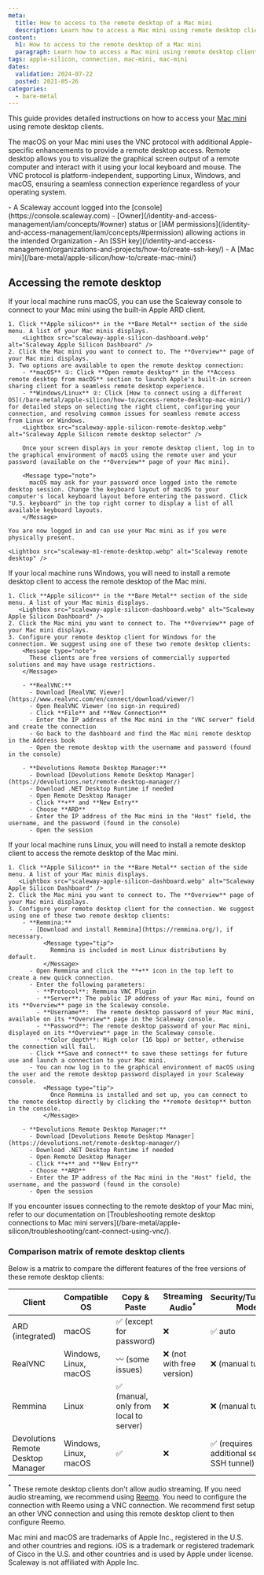 ```yaml
---
meta:
  title: How to access to the remote desktop of a Mac mini
  description: Learn how to access a Mac mini using remote desktop clients on macOS, Windows, and Linux.
content:
  h1: How to access to the remote desktop of a Mac mini
  paragraph: Learn how to access a Mac mini using remote desktop clients on macOS, Windows, and Linux.
tags: apple-silicon, connection, mac-mini, mac-mini
dates:
  validation: 2024-07-22
  posted: 2021-05-26
categories:
  - bare-metal
---
```


This guide provides detailed instructions on how to access your [Mac mini](/bare-metal/apple-silicon/concepts/#mac-mini) using remote desktop clients.

The macOS on your Mac mini uses the VNC protocol with additional Apple-specific enhancements to provide a remote desktop access.
Remote desktop allows you to visualize the graphical screen output of a remote computer and interact with it using your local keyboard and mouse.
The VNC protocol is platform-independent, supporting Linux, Windows, and macOS, ensuring a seamless connection experience regardless of your operating system.

<Macro id="requirements" />
- A Scaleway account logged into the [console](https://console.scaleway.com)
- [Owner](/identity-and-access-management/iam/concepts/#owner) status or [IAM permissions](/identity-and-access-management/iam/concepts/#permission) allowing actions in the intended Organization
- An [SSH key](/identity-and-access-management/organizations-and-projects/how-to/create-ssh-key/)
- A [Mac mini](/bare-metal/apple-silicon/how-to/create-mac-mini/)

## Accessing the remote desktop
<Tabs id="os">
  <TabsTab label="macOS">
    If your local machine runs macOS, you can use the Scaleway console to connect to your Mac mini using the built-in Apple ARD client.

    1. Click **Apple silicon** in the **Bare Metal** section of the side menu. A list of your Mac minis displays.
        <Lightbox src="scaleway-apple-silicon-dashboard.webp" alt="Scaleway Apple Silicon Dashboard" />
    2. Click the Mac mini you want to connect to. The **Overview** page of your Mac mini displays.
    3. Two options are available to open the remote desktop connection:
        - **macOS** ①: Click **Open remote desktop** in the **Access remote desktop from macOS** section to launch Apple's built-in screen sharing client for a seamless remote desktop experience.
        - **Windows/Linux** ②: Click [How to connect using a different OS](/bare-metal/apple-silicon/how-to/access-remote-desktop-mac-mini/) for detailed steps on selecting the right client, configuring your connection, and resolving common issues for seamless remote access from Linux or Windows.
        <Lightbox src="scaleway-apple-silicon-remote-desktop.webp" alt="Scaleway Apple Silicon remote desktop selector" />

        Once your screen displays in your remote desktop client, log in to the graphical environment of macOS using the remote user and your password (available on the **Overview** page of your Mac mini).

        <Message type="note">
          macOS may ask for your password once logged into the remote desktop session. Change the keyboard layout of macOS to your computer's local keyboard layout before entering the password. Click "U.S. keyboard" in the top right corner to display a list of all available keyboard layouts.
        </Message>

    You are now logged in and can use your Mac mini as if you were physically present.

    <Lightbox src="scaleway-m1-remote-desktop.webp" alt="Scaleway remote desktop" />

  </TabsTab>
  <TabsTab label="Windows">
    If your local machine runs Windows, you will need to install a remote desktop client to access the remote desktop of the Mac mini. 
    
    1. Click **Apple silicon** in the **Bare Metal** section of the side menu. A list of your Mac minis displays.
       <Lightbox src="scaleway-apple-silicon-dashboard.webp" alt="Scaleway Apple Silicon Dashboard" />
    2. Click the Mac mini you want to connect to. The **Overview** page of your Mac mini displays.
    3. Configure your remote desktop client for Windows for the connection. We suggest using one of these two remote desktop clients:
        <Message type="note">
          These clients are free versions of commercially supported solutions and may have usage restrictions.
        </Message>

        - **RealVNC:**
          - Download [RealVNC Viewer](https://www.realvnc.com/en/connect/download/viewer/)
          - Open RealVNC Viewer (no sign-in required)
          - Click **File** and **New Connection**
          - Enter the IP address of the Mac mini in the "VNC server" field and create the connection
          - Go back to the dashboard and find the Mac mini remote desktop in the Address book
          - Open the remote desktop with the username and password (found in the console)

        - **Devolutions Remote Desktop Manager:**
          - Download [Devolutions Remote Desktop Manager](https://devolutions.net/remote-desktop-manager/)
          - Download .NET Desktop Runtime if needed
          - Open Remote Desktop Manager
          - Click **+** and **New Entry**
          - Choose **ARD**
          - Enter the IP address of the Mac mini in the "Host" field, the username, and the password (found in the console)
          - Open the session

  </TabsTab>
  <TabsTab label="Linux">
    If your local machine runs Linux, you will need to install a remote desktop client to access the remote desktop of the Mac mini. 

    1. Click **Apple Silicon** in the **Bare Metal** section of the side menu. A list of your Mac minis displays.
       <Lightbox src="scaleway-apple-silicon-dashboard.webp" alt="Scaleway Apple Silicon Dashboard" />
    2. Click the Mac mini you want to connect to. The **Overview** page of your Mac mini displays.
    3. Configure your remote desktop client for the connection. We suggest using one of these two remote desktop clients:
        - **Remmina:**
          - [Download and install Remmina](https://remmina.org/), if necessary.
              <Message type="tip">
                Remmina is included in most Linux distributions by default.
              </Message>
          - Open Remmina and click the **+** icon in the top left to create a new quick connection.
          - Enter the following parameters:
            - **Protocol**: Remmina VNC Plugin
            - **Server**: The public IP address of your Mac mini, found on its **Overview** page in the Scaleway console.
            - **Username**:  The remote desktop password of your Mac mini, available on its **Overview** page in the Scaleway console.
            - **Password**: The remote desktop password of your Mac mini, displayed on its **Overview** page in the Scaleway console.
            - **Color depth**: High color (16 bpp) or better, otherwise the connection will fail.
          - Click **Save and connect** to save these settings for future use and launch a connection to your Mac mini.
          - You can now log in to the graphical environment of macOS using the user and the remote desktop password displayed in your Scaleway console.
              <Message type="tip">
                Once Remmina is installed and set up, you can connect to the remote desktop directly by clicking the **remote desktop** button in the console.
              </Message>

        - **Devolutions Remote Desktop Manager:**
          - Download [Devolutions Remote Desktop Manager](https://devolutions.net/remote-desktop-manager/)
          - Download .NET Desktop Runtime if needed
          - Open Remote Desktop Manager
          - Click **+** and **New Entry**
          - Choose **ARD**
          - Enter the IP address of the Mac mini in the "Host" field, the username, and the password (found in the console)
          - Open the session
  </TabsTab>
</Tabs>

<Message type="tip">
  If you encounter issues connecting to the remote desktop of your Mac mini, refer to our documentation on [Troubleshooting remote desktop connections to Mac mini servers](/bare-metal/apple-silicon/troubleshooting/cant-connect-using-vnc/).
</Message>

### Comparison matrix of remote desktop clients

Below is a matrix to compare the different features of the free versions of these remote desktop clients:

| Client                          | Compatible OS | Copy & Paste                               | Streaming Audio<sup>*</sup>          | Security/Tunneling Mode                          | High Quality Compatibility | Display Responsiveness |
|---------------------------------|---------------|--------------------------------------------|--------------------------|--------------------------------------------------|----------------------------|------------------------|
| ARD (integrated)                | macOS         | ✅ (except for password)                   | ❌                       | ✅ auto                                           | ⭐⭐⭐                       | ⭐⭐⭐                   |
| RealVNC                         | Windows, Linux, macOS           | 〰️ (some issues)                          | ❌ (not with free version) | ❌ (manual tunnel) | ❌                         | ⭐ (not recommended)   |
| Remmina                         | Linux         | ✅ (manual, only from local to server)     | ❌                       | ❌ (manual tunnel)                               | ❌                         | ⭐                    |
| Devolutions Remote Desktop Manager | Windows, Linux, macOS       | ✅                                        | ❌                       | ✅ (requires additional setup - SSH tunnel)      | ❌                         | ⭐⭐                    |

<sup>*</sup> These remote desktop clients don't allow audio streaming. If you need audio streaming, we recommend using [Reemo](/tutorials/access-mac-mini-with-reemo/). You need to configure the connection with Reemo using a VNC connection. We recommend first setup an other VNC connection and using this remote desktop client to then configure Reemo.

<Message type="note">
  Mac mini and macOS are trademarks of Apple Inc., registered in the U.S. and other countries and regions. iOS is a trademark or registered trademark of Cisco in the U.S. and other countries and is used by Apple under license. Scaleway is not affiliated with Apple Inc.
</Message>